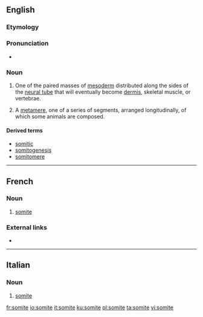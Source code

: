 ==English==

===Etymology===
{{suffix|soma|ite|lang=en}}

===Pronunciation===
* {{a|US}} {{IPA|/ˈsoʊmaɪt/|lang=en}}

===Noun===
{{en-noun}}

# {{context|embryology|lang=en}} One of the paired masses of [[mesoderm]] distributed along the sides of the [[neural tube]] that will eventually become [[dermis]], skeletal muscle, or vertebrae.
# {{context|anatomy|lang=en}} A [[metamere]], one of a series of segments, arranged longitudinally, of which some animals are composed.

====Derived terms====
* [[somitic]]
* [[somitogenesis]]
* [[somitomere]]

----

==French==

===Noun===
{{fr-noun|m}}

# {{context|biology|entomology|lang=fr}} [[#English|somite]]

===External links===
* {{R:TLFi}}

----

==Italian==

===Noun===
{{it-noun|m}}

# {{context|biology|entomology|lang=it}} [[#English|somite]]
[[fr:somite]]
[[io:somite]]
[[it:somite]]
[[ku:somite]]
[[pl:somite]]
[[ta:somite]]
[[vi:somite]]
